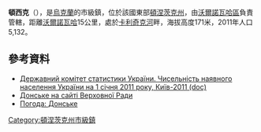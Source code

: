 {{no footnotes|time=2015-09-15T00:16:08+00:00}}
{{coord|47|30|58|N|37|32|7|E|scale:100000|display=title}}

'''頓西克'''（{{lang-uk|Донське}}），是[[烏克蘭|烏克蘭]]的市級鎮，位於該國東部[[頓涅茨克州|頓涅茨克州]]，由[[沃爾諾瓦哈區|沃爾諾瓦哈區]]負責管轄，距離[[沃爾諾瓦哈|沃爾諾瓦哈]]15公里，處於[[卡利奇克河|卡利奇克河]]畔，海拔高度171米，2011年人口5,132。

==參考資料==
*[https://web.archive.org/web/20121010205321/http://stat6.stat.lviv.ua/PXWEB2007/ukr/publ/2011/chnas.zip Державний комітет статистики України. Чисельність наявного населення України на 1 січня 2011 року, Київ-2011 (doc)]
* [http://gska2.rada.gov.ua/pls/z7502/A005?rdat1=24.12.2007&rf7571=7602 Донське на сайті Верховної Ради]{{dead link|date=2018年5月 |bot=InternetArchiveBot |fix-attempted=yes }}
* [http://weather.in.ua/ua/doneckaja/7192 Погода: Донське] {{Wayback|url=http://weather.in.ua/ua/doneckaja/7192 |date=20160824193514 }}

{{DEFAULTSORT:Донське}}
[[Category:頓涅茨克州市級鎮|Category:頓涅茨克州市級鎮]]


{{Donetsk-geo-stub}}